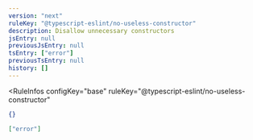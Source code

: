 ```yaml
---
version: "next"
ruleKey: "@typescript-eslint/no-useless-constructor"
description: Disallow unnecessary constructors
jsEntry: null
previousJsEntry: null
tsEntry: ["error"]
previousTsEntry: null
history: []
---
```


<RuleInfos 
  configKey="base" 
  ruleKey="@typescript-eslint/no-useless-constructor" 
>

```json
{}
```

```json
["error"]
```

</RuleInfos>
